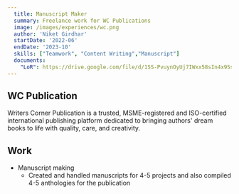 ```yaml
---
  title: Manuscript Maker
  summary: Freelance work for WC Publications
  image: /images/experiences/wc.png
  author: 'Niket Girdhar'
  startDate: '2022-06'
  endDate: '2023-10'
  skills: ["Teamwork", "Content Writing","Manuscript"]
  documents: 
    "LoR": https://drive.google.com/file/d/1SS-PvuynOyUj7IWxx58sIn4x9SsqTIEj/view?usp=sharing
---
```


## WC Publication

Writers Corner Publication is a trusted, MSME-registered and ISO-certified international publishing platform dedicated to bringing authors' dream books to life with quality, care, and creativity.

## Work

- Manuscript making
    - Created and handled manuscripts for 4-5 projects and also compiled 4-5 anthologies for the publication 
